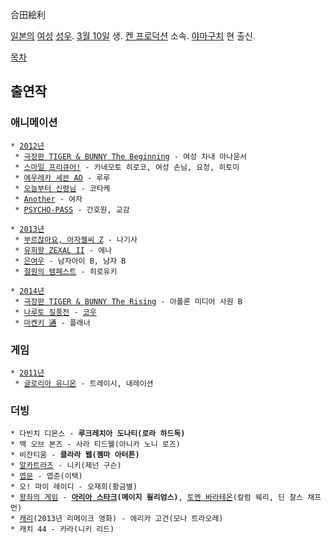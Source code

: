 合田絵利

[[일본]]의 [[여성]] [[성우]]. [[3월 10일]] 생. [[켄 프로덕션]] 소속. [[야마구치]] 현 출신.

[[목차]]

== 출연작 ==
=== 애니메이션 ===
 * [[2012년]]
  * [[극장판 TIGER & BUNNY The Beginning]] - 여성 차내 아나운서
  * [[스마일 프리큐어!]] - 카네모토 히로코, 여성 손님, 요정, 히토미
  * [[에우레카 세븐 AO]] - 루루
  * [[오늘부터 신령님]] - 코타케
  * [[Another]] - 여자
  * [[PSYCHO-PASS]] - 간호원, 교감

 * [[2013년]]
  * [[부르잖아요, 아자젤씨|부르잖아요, 아자젤씨 Z]] - 나기사
  * [[유희왕 ZEXAL|유희왕 ZEXAL II]] - 에나
  * [[은여우]] - 남자아이 B, 남자 B
  * [[절원의 템페스트]] - 히로유키

 * [[2014년]]
  * [[극장판 TIGER & BUNNY The Rising]] - 아폴론 미디어 사원 B
  * [[나루토|나루토 질풍전]] - [[야마토(나루토)|코우]]
  * [[마켄키|마켄키 通]] - 플래너

=== 게임 ===
 * [[2011년]]
  * [[글로리아 유니온]] - 트레이시, 내레이션

=== 더빙 ===
 * 다빈치 디몬스 - '''루크레치아 도나티(로라 하드독)'''
 * 백 오브 본즈 - 사라 티드웰(아니카 노니 로즈)
 * 비잔티움 - '''클라라 웹(젬마 아터튼)'''
 * [[알카트라즈(미드)|알카트라즈]] - 니키(제넌 구슨)
 * [[엽문]] - 엽준(이택)
 * 오! 마이 레이디 - 오재희(황금별)
 * [[왕좌의 게임]] - '''[[아리아 스타크]](메이지 윌리엄스)''', [[토멘 바라테온]](칼럼 웨리, 딘 찰스 채프먼)
 * [[캐리]](2013년 리메이크 영화) - 에리카 고건(모나 트라오레)
 * 캐치 44 - 카라(니키 리드)
